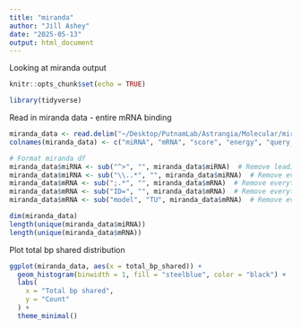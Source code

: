 ```yaml
---
title: "miranda"
author: "Jill Ashey"
date: "2025-05-13"
output: html_document
---
```


Looking at miranda output 

```r
knitr::opts_chunk$set(echo = TRUE)

library(tidyverse)
```

Read in miranda data - entire mRNA binding
```r
miranda_data <- read.delim("~/Desktop/PutnamLab/Astrangia/Molecular/miranda_strict_all_mrna_apoc_shortstack_parsed.txt", header = F)
colnames(miranda_data) <- c("miRNA", "mRNA", "score", "energy", "query_start_end", "subject_start_end", "total_bp_shared", "query_similar", "subject_similar")

# Format miranda df 
miranda_data$miRNA <- sub("^>", "", miranda_data$miRNA)  # Remove leading ">"
miranda_data$miRNA <- sub("\\..*", "", miranda_data$miRNA)  # Remove everything from the first period onwards
miranda_data$mRNA <- sub(";.*", "", miranda_data$mRNA)  # Remove everything from "::" onwards
miranda_data$mRNA <- sub("ID=", "", miranda_data$mRNA)  # Remove everything from "::" onwards
miranda_data$mRNA <- sub("model", "TU", miranda_data$mRNA)  # Remove everything from "::" onwards

dim(miranda_data)
length(unique(miranda_data$miRNA))
length(unique(miranda_data$mRNA))
```

Plot total bp shared distribution
```r
ggplot(miranda_data, aes(x = total_bp_shared)) +
  geom_histogram(binwidth = 1, fill = "steelblue", color = "black") +
  labs(
    x = "Total bp shared",
    y = "Count"
  ) +
  theme_minimal()
```